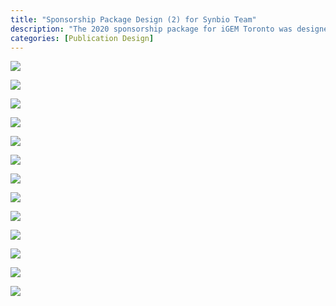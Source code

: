 ```yaml
---
title: "Sponsorship Package Design (2) for Synbio Team"
description: "The 2020 sponsorship package for iGEM Toronto was designed to introduce the iGEM competition, our team, and our research project to potential departmental and company sponsors. The graphics and layout of the package were created using Adobe InDesign."
categories: [Publication Design]
---
```


![](images/iGEM%20Sponsorship%20Package%202021%20copy.jpg)

![](images/iGEM%20Sponsorship%20Package%202021%20copy2.jpg)

![](images/iGEM%20Sponsorship%20Package%202021%20copy3.jpg)

![](images/iGEM%20Sponsorship%20Package%202021%20copy4.jpg)

![](images/iGEM%20Sponsorship%20Package%202021%20copy5.jpg)

![](images/iGEM%20Sponsorship%20Package%202021%20copy6.jpg)

![](images/iGEM%20Sponsorship%20Package%202021%20copy7.jpg)

![](images/iGEM%20Sponsorship%20Package%202021%20copy8.jpg)

![](images/iGEM%20Sponsorship%20Package%202021%20copy9.jpg)

![](images/iGEM%20Sponsorship%20Package%202021%20copy10.jpg)

![](images/iGEM%20Sponsorship%20Package%202021%20copy11.jpg)

![](images/iGEM%20Sponsorship%20Package%202021%20copy12.jpg)

![](images/iGEM%20Sponsorship%20Package%202021%20copy13.jpg)
